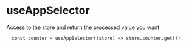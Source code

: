 ---
---

# useAppSelector

Access to the store and return the processed value you want

```tsx
  const counter = useAppSelector((store) => store.counter.get()) 
```
